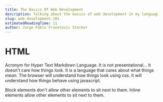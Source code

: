 ```yaml
---
title: The Basics Of Web Development
description: Talking about the basics of web development in my language
slug: web-development-101
estimatedReadingTime: 11
author: Jorge Pablo Franetovic Stocker
---
```


# HTML

Acronym for Hyper Text Markdown Language. It is not presentational... It doesn't care how things look. It is a language that cares about what things _mean_. The browser will understand how things look using css. It will understand how things behave using javascript.

Block elements don't allow other elements to sit next to them.
Inline elements allow other elements to sit next to them.
